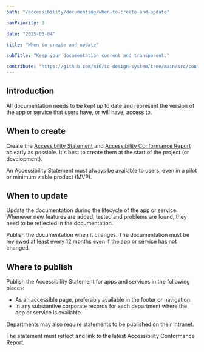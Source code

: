 ```yaml
---
path: "/accessibility/documenting/when-to-create-and-update"

navPriority: 3

date: "2025-03-04"

title: "When to create and update"

subTitle: "Keep your documentation current and transparent."

contribute: "https://github.com/mi6/ic-design-system/tree/main/src/content/structured/accessibility/documenting/when-to-create-and-update.mdx"
---
```


## Introduction

All documentation needs to be kept up to date and represent the version of the app or service that users have, or will have, access to.

## When to create

Create the [Accessibility Statement](/accessibility/documenting/accessibility-statements) and [Accessibility Conformance Report](/accessibility/documenting/conformance-report) as early as possible. It's best to create them at the start of the project (or development).

An Accessibility Statement must always be available to users, even in a pilot or minimum viable product (MVP).

## When to update

Update the documentation during the lifecycle of the app or service. Whenever new features are added, tested and problems are found, they need to be reflected in the documentation.

Publish the documentation when it changes. The documentation must be reviewed at least every 12 months even if the app or service has not changed.

## Where to publish

Publish the Accessibility Statement for apps and services in the following places:

- As an accessible page, preferably available in the footer or navigation.
- In any substantive corporate records for each department where the app or service is available.

Departments may also require statements to be published on their Intranet.

The statement must reflect and link to the latest Accessibility Conformance Report.
